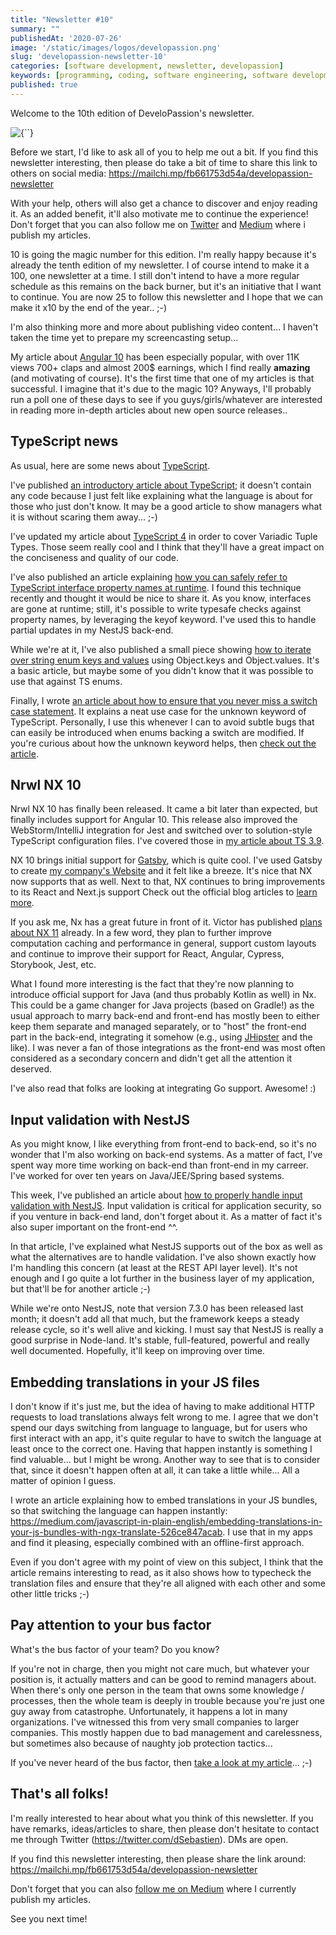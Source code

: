 ```yaml
---
title: "Newsletter #10"
summary: ""
publishedAt: '2020-07-26'
image: '/static/images/logos/developassion.png'
slug: 'developassion-newsletter-10'
categories: [software development, newsletter, developassion]
keywords: [programming, coding, software engineering, software development, it, newsletter]
published: true
---
```


Welcome to the 10th edition of DeveloPassion's newsletter.

<BlogPostCenteredContent>
  <Image
    alt={``}
    src={`/static/images/logos/developassion.png`}
    width={480}
    height={270}
    priority
  />
</BlogPostCenteredContent>

Before we start, I'd like to ask all of you to help me out a bit. If you find this newsletter interesting, then please do take a bit of time to share this link to others on social media: https://mailchi.mp/fb661753d54a/developassion-newsletter

With your help, others will also get a chance to discover and enjoy reading it. As an added benefit, it'll also motivate me to continue the experience! Don't forget that you can also follow me on <a href="https://medium.com/@dsebastien" rel="noopener">Twitter</a> and <a href="https://medium.com/@dsebastien" rel="noopener">Medium</a> where i publish my articles.

10 is going the magic number for this edition. I'm really happy because it's already the tenth edition of my newsletter. I of course intend to make it a 100, one newsletter at a time. I still don't intend to have a more regular schedule as this remains on the back burner, but it's an initiative that I want to continue. You are now 25 to follow this newsletter and I hope that we can make it x10 by the end of the year.. ;-)

I'm also thinking more and more about publishing video content... I haven't taken the time yet to prepare my screencasting setup...

My article about <a href="https://medium.com/javascript-in-plain-english/angular-10-in-depth-a48a3a7dd1a7" rel="noopener">Angular 10</a> has been especially popular, with over 11K views 700+ claps and almost 200$ earnings, which I find really <b>amazing</b> (and motivating of course). It's the first time that one of my articles is that successful. I imagine that it's due to the magic 10? Anyways, I'll probably run a poll one of these days to see if you guys/girls/whatever are interested in reading more in-depth articles about new open source releases..

## TypeScript news

As usual, here are some news about <a href="https://www.amazon.com/gp/product/B081FB89BL?tag=dsebastien-20" rel="noopener">TypeScript</a>.

I've published <a href="https://medium.com/javascript-in-plain-english/typescript-in-a-few-words-d9f24647ee49" rel="noopener">an introductory article about TypeScript</a>; it doesn't contain any code because I just felt like explaining what the language is about for those who just don't know. It may be a good article to show managers what it is without scaring them away... ;-)

I've updated my article about <a href="https://medium.com/javascript-in-plain-english/whats-new-with-typescript-4-0-beta-a2e674846ef3" rel="noopener">TypeScript 4</a> in order to cover Variadic Tuple Types. Those seem really cool and I think that they'll have a great impact on the conciseness and quality of our code.

I've also published an article explaining <a href="https://medium.com/@dSebastien/typesafe-checks-against-typescript-interface-property-names-at-runtime-ef2f953a7b6d" rel="noopener">how you can safely refer to TypeScript interface property names at runtime</a>. I found this technique recently and thought it would be nice to share it. As you know, interfaces are gone at runtime; still, it's possible to write typesafe checks against property names, by leveraging the keyof keyword. I've used this to handle partial updates in my NestJS back-end.

While we're at it, I've also published a small piece showing <a href="https://medium.com/javascript-in-plain-english/iterating-on-a-typescript-string-enum-45f7e36b015b" rel="noopener">how to iterate over string enum keys and values</a> using Object.keys and Object.values. It's a basic article, but maybe some of you didn't know that it was possible to use that against TS enums.

Finally, I wrote <a href="https://medium.com/javascript-in-plain-english/never-miss-a-switch-case-with-typescript-684bf5d0e1d1" rel="noopener">an article about how to ensure that you never miss a switch case statement</a>. It explains a neat use case for the unknown keyword of TypeScript. Personally, I use this whenever I can to avoid subtle bugs that can easily be introduced when enums backing a switch are modified. If you're curious about how the unknown keyword helps, then <a href="https://medium.com/javascript-in-plain-english/never-miss-a-switch-case-with-typescript-684bf5d0e1d1" rel="noopener">check out the article</a>.

## Nrwl NX 10

Nrwl NX 10 has finally been released. It came a bit later than expected, but finally includes support for Angular 10. This release also improved the WebStorm/IntelliJ integration for Jest and switched over to solution-style TypeScript configuration files. I've covered those in <a href="https://medium.com/@dSebastien/whats-new-with-typescript-3-9-9095ff9f68a5" rel="noopener">my article about TS 3.9</a>.

NX 10 brings initial support for <a href="https://www.gatsbyjs.org/" rel="noopener">Gatsby</a>, which is quite cool. I've used Gatsby to create <a href="https://www.developassion.be/" rel="noopener">my company's Website</a> and it felt like a breeze. It's nice that NX now supports that as well. Next to that, NX continues to bring improvements to its React and Next.js support Check out the official blog articles to <a href="https://blog.nrwl.io/more-customizable-workspaces-angular-10-support-better-webstorm-jest-integration-and-more-in-nx-c9b2bd967166" rel="noopener">learn more</a>.

If you ask me, Nx has a great future in front of it. Victor has published <a href="https://github.com/nrwl/nx/issues/3377" rel="noopener">plans about NX 11</a> already. In a few word, they plan to further improve computation caching and performance in general, support custom layouts and continue to improve their support for React, Angular, Cypress, Storybook, Jest, etc.

What I found more interesting is the fact that they're now planning to introduce official support for Java (and thus probably Kotlin as well) in Nx. This could be a game changer for Java projects (based on Gradle!) as the usual approach to marry back-end and front-end has mostly been to either keep them separate and managed separately, or to "host" the front-end part in the back-end, integrating it somehow (e.g., using <a href="https://www.jhipster.tech/" rel="noopener">JHipster</a> and the like). I was never a fan of those integrations as the front-end was most often considered as a secondary concern and didn't get all the attention it deserved.

I've also read that folks are looking at integrating Go support. Awesome! :)

## Input validation with NestJS

As you might know, I like everything from front-end to back-end, so it's no wonder that I'm also working on back-end systems. As a matter of fact, I've spent way more time working on back-end than front-end in my carreer. I've worked for over ten years on Java/JEE/Spring based systems.

This week, I've published an article about <a href="https://medium.com/@dSebastien/input-validation-with-nestjs-7184ba81af7e" rel="noopener">how to properly handle input validation with NestJS</a>. Input validation is critical for application security, so if you venture in back-end land, don't forget about it. As a matter of fact it's also super important on the front-end ^^.

In that article, I've explained what NestJS supports out of the box as well as what the alternatives are to handle validation. I've also shown exactly how I'm handling this concern (at least at the REST API layer level). It's not enough and I go quite a lot further in the business layer of my application, but that'll be for another article ;-)

While we're onto NestJS, note that version 7.3.0 has been released last month; it doesn't add all that much, but the framework keeps a steady release cycle, so it's well alive and kicking. I must say that NestJS is really a good surprise in Node-land. It's stable, full-featured, powerful and really well documented. Hopefully, it'll keep on improving over time.

## Embedding translations in your JS files

I don't know if it's just me, but the idea of having to make additional HTTP requests to load translations always felt wrong to me. I agree that we don't spend our days switching from language to language, but for users who first interact with an app, it's quite regular to have to switch the language at least once to the correct one. Having that happen instantly is something I find valuable... but I might be wrong. Another way to see that is to consider that, since it doesn't happen often at all, it can take a little while... All a matter of opinion I guess.

I wrote an article explaining how to embed translations in your JS bundles, so that switching the language can happen instantly: https://medium.com/javascript-in-plain-english/embedding-translations-in-your-js-bundles-with-ngx-translate-526ce847acab. I use that in my apps and find it pleasing, especially combined with an offline-first approach.

Even if you don't agree with my point of view on this subject, I think that the article remains interesting to read, as it also shows how to typecheck the translation files and ensure that they're all aligned with each other and some other little tricks ;-)

## Pay attention to your bus factor

What's the bus factor of your team? Do you know?


If you're not in charge, then you might not care much, but whatever your position is, it actually matters and can be good to remind managers about. When there's only one person in the team that owns some knowledge / processes, then the whole team is deeply in trouble because you're just one guy away from catastrophe. Unfortunately, it happens a lot in many organizations. I've witnessed this from very small companies to larger companies. This mostly happen due to bad management and carelessness, but sometimes also because of naughty job protection tactics...

If you've never heard of the bus factor, then <a href="https://medium.com/management-matters/whats-the-bus-factor-of-your-team-and-how-to-increase-it-8bdfb63361fc" rel="noopener">take a look at my article</a>... ;-)

## That's all folks!

I'm really interested to hear about what you think of this newsletter. If you have remarks, ideas/articles to share, then please don't hesitate to contact me through Twitter (https://twitter.com/dSebastien). DMs are open.

If you find this newsletter interesting, then please share the link around: https://mailchi.mp/fb661753d54a/developassion-newsletter

Don't forget that you can also <a href="https://medium.com/@dsebastien" rel="noopener">follow me on Medium</a> where I currently publish my articles.

See you next time!

<BlogPostSignature />
